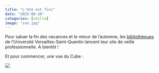 ```yaml
---
title: "L'été est fini"
date: "2025-08-26"
categories: [veille]
image: "sun.jpg"
---
```


Pour saluer la fin des vacances et le retour de l'automne, les [bibliothèques](https://www.bib.uvsq.fr/) de l'Université Versailles-Saint-Quentin lancent leur site de veille professionnelle. A bientôt !

Et pour commencer, une vue du Cube :

![](cube.jpg)

